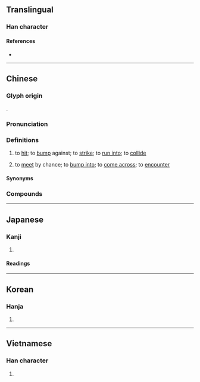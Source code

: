 {{character info}}
==Translingual==

===Han character===
{{Han char|rn=64|rad=手|as=12|sn=15|four=50014|canj=QYTG|ids=⿰扌童}}

====References====
* {{Han ref|kx=0455.010|dkj=12717|dj=0804.070|hdz=31961.090|uh=649E|ud=25758|bh=BCB2|bd=48306}}

----

==Chinese==
{{zh-forms|ss=𢬂|alt=搪-Min Nan:tn̄g,衝-Min Nan:chhēng}}

===Glyph origin===
{{Han etym}}
{{Han compound|手|童|ls=psc|c1=s|c2=p|alt1=扌}}.

===Pronunciation===
{{zh-pron
|m=zhuàng,chuáng,chuàng,2nb=variant, 3nb=common variant in Malaysia
|c=zong6,cong4
|c_note=cong4 - rare
|c-t=zong5
|h=pfs=chhong
|md=dâung
|mn=tōng/chōng/xm,qz,tw:tn̄g/zz:chhēng
|mn_note=tōng, chōng - literary; tn̄g/chhēng - vernacular
|mn-t=zuang6
|w=3zaan
|mc=y
|oc=y
|cat=v
}}

===Definitions===
{{zh-hanzi}}

# to [[hit]]; to [[bump]] against; to [[strike]]; to [[run into]]; to [[collide]]
#: {{zh-x|她 被 車 撞 了。|She was '''hit''' by a car.}}
#: {{zh-x|我 在 黑暗 中 撞 上 了 一 把 椅子。|In the dark, I '''bumped into''' a chair.}}
#: {{zh-x|瓶子{zi} 撞 到 了 牆 上。|The bottle '''smashed''' against a wall.}}
#: {{zh-x|佢 喺 公園 撞 穿 咗 個 頭。|He '''bumped''' and injured his head at the park.|C}}{{attention|yue|better translation?}}
# to [[meet]] by chance; to [[bump into]]; to [[come across]]; to [[encounter]]
#: {{zh-x|在 碰到 你 之前，我 剛剛 撞 上 他。|I just '''ran into''' him before I met you.}}

====Synonyms====
{{zh-dial}}
{{zh-dial|遇}}

===Compounds===
{{zh-der|一衝一撞|一頭撞死|七跌八撞|亂撞|以莛撞鐘|冒撞|反撞力|帶球撞人|打胸廝撞|招搖撞騙|挺撞|推撞|撞傷|撞凌|撞喪|撞天婚|撞天屈|撞太歲|撞客|撞屍|撞席|撞府沖州|撞府穿州|撞心拳|撞擊|撞擾|撞族|撞木鐘|撞牆|撞牆期|撞球|撞破|撞碼頭|撞禍|撞籌|撞見|撞警鐘|撞跌|撞車|撞釘子|撞針|撞鐘太歲|撞門羊|撞陣衝軍|撞頭搕腦|撞騙|擦撞|東奔西撞|東挨西撞|東碰西撞|東穿西撞|東走西撞|橫行直撞|橫衝直撞|沖撞|白撞|白日撞|瞎撞|碰撞|磕磕撞撞|磕頭撞腦|羊撞籬笆|耐撞|胸廝撞|花式撞球|莽撞|莽莽撞撞|衝州撞府|衝撞|誤打誤撞|跌跌撞撞|追撞|遊營撞屍|頂撞}}

{{zh-cat|Elementary}}

----

==Japanese==

===Kanji===
{{ja-kanji|grade=|rs=手12}}

# {{rfdef|ja|sort=手12}}

====Readings====
{{ja-readings
|goon=どう
|kanon=とう
|kanyoon=しゅ
|kun=つ-く
}}

----

==Korean==

===Hanja===
{{ko-hanja|hangeul=당|eumhun=|rv=dang|mr=tang|y=tang}}

# {{rfdef|ko|sort=手12}}

----

==Vietnamese==

===Han character===
{{vi-readings|reading=chàng, tràng|rs=手12}}

# {{rfdef|vi|sort=手12}}
